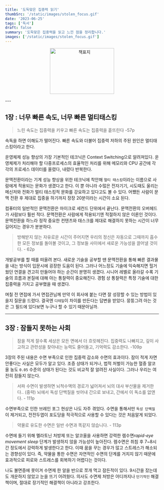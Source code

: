 ```yaml
---
title: '도둑맞은 집중력 읽기'
thumbSrc: '/static/images/stolen_focus.gif'
date: '2023-06-25'
tags: ['독서']
draft: false
summary: '도둑맞은 집중력을 읽고 느낀 점을 정리합니다.'
images: ['/static/images/stolen_focus.gif']
---
```


<p align="center">
<img src="/static/images/stolen_focus.gif" alt="책표지" width="210" height="150"></img>
</p>
---


## 1장 : 너무 빠른 속도, 너무 빠른 멀티태스킹


> 느린 속도는 집중력을 키우고 빠른 속도는 집중력을 흩뜨린다 -57p

속독을 하면 이해도가 떨어진다. 빠른 속도와 더불어 집중력 저하의 주된 원인은 멀티태스킹이라고 한다. 

운영체제 성능 향상의 가장 기본적인 테크닉은 Context Switching으로 알려져있다. 운영체제가 처리해야 할 다중프로세스의 효율적인 처리를 위해 메모리와 CPU 공간에 각각의 프로세스 데이터를 올렸다, 내렸다 반복한다. 

문맥전환이라는 기계 성능 향상을 위한 테크닉에 착안해 `멀티 태스킹`이라는 이름으로 사람에게 적용되는 문화가 생겼다고 한다. 이 뿐 아니라 수많은 전자기기, 시도때도 울리는 메신저와 전화가 멀티 태스킹적 문화를 강요하고 있다고도 볼 수 있다. 어쨌든 사람이 문맥 전환 후 제대로 집중을 하기까지 장장 20분이라는 시간이 소요 된다. 

컴퓨터의 일반적인 문맥전환은 마이크로 세컨드 단위에서 끝난다. 문맥전환의 오버헤드가 사람보다 훨씬 적다. 문맥전환은 사람에게 적용되기엔 적절하지 않은 이론인 것이다. 문맥전환을 하느라 정작 중요한 컨텐츠와 태스크를 제대로 해결하지 못하는 시간이 너무 길어지는 경우가 분분하다.



> 방해받지 않는 자유로운 시간이 주어지면 우리의 정신은 자동으로 그때까지 흡수한 모든 정보를 돌아볼 것이고, 그 정보들 사이에서 새로운 가능성을 끌어낼 것이다. - 62p

개발공부를 할 때를 떠올려 본다. 새로운 기술을 공부할 땐 문맥전환을 통해 빠른 결과물을 내는 방식이 입문시에 굉장한 도움이 된다. 그러나 어느정도 기술에 익숙해지면 헐거웠던 연결을 견고히 만들어야 하는 순간이 분명히 생겼다. 시니어 레벨로 올라갈 수록 기술의 흐름과 본질에 대해 아는 통찰력이 중요해진다. 경험 상 통찰력은 특정 기술에 대한 집중력을 가지고 공부했을 때 생겼다.

며칠 전 면접에 가서 면접관님께 만약 이 회사에 붙는 다면 잘 성장할 수 있는 방법이 있을지 질문을 드렸다. 결국엔 `디테일`이 차이를 만든다는 답변을 받았다. 뭉뚱그려 아는 것은 그 필드에 있다보면 누구나 할 수 있기 때문아닐까.

---

## 3장 : 잠들지 못하는 사회

> 잠을 적게 잘수록 세상은 모든 면에서 더 흐릿헤진다. 집중력도 나빠지고, 깊이 사고하고 관련성을 찾아내는 능력도 줄어들고, 기억력도 감소한다. -109p

3장의 주된 내용은 수면 부족으로 인한 집중력 감소와 수면의 효과이다. 잠이 적게 자면 안좋다는 사실은 모두가 알고 있다. 조증 상태가 되거나, 법적 처벌이 가능한 혈중 알코올 농도 `0.05` 수준의 상태가 된다는 것도 비교적 잘 알려진 사실이다. 그러나 우리는 여전히 잠들지 않는다. 


> 서파 수면이 발생하면 뇌척수액의 경로가 넓어져서 뇌의 대사 부산물을 제거한다.. (중략) 뇌에서 독성 단백질을 씻어내 간으로 보내고, 간에서 이 독소를 없앤다. - 111p

수면부족으로 인한 브레인 포그 현상은 나도 자주 겪었다. 수면을 통해서만 `독성 단백질`이 제거되고, 전전두엽이 포도당을 적극적으로 사용할 수 있다는 것은 처음알게 되었다. 


> 약물로 유도한 수면은 일반 수면과 똑같지 않습니다. - 113p

수면에 들기 위해 멜라토닌 처방제 또는 알코올을 사용하면 강력한 렘수면*rapid-eye movement sleep* 단계가 발생하지 않을 가능성이 높아진다. 렘수면은 취침 후 7~8시간 정도에서 강력하게 발생한다고 한다. 이때 꿈을 꾸는 경우가 많고 스트레스가 해소되는 경향성이 있다. 
즉, 약물을 통한 수면은 자연적인 수면의 단계를 거치지 않기 때문에 효과적으로 피로와 스트레스를 회복하기 어렵다는 것이다.

나도 불면증에 못이겨 수면제 한 알을 반으로 쪼개 먹고 잠든적이 있다. 9시간을 잤는데도 개운하지 않았고 눈을 뜨기 어려웠다. 의사도 수면제 처방은 어디까지나 `단기적인` 해결책이며, 절대로 장기적인 해결책이 아니라고 강조한다.


